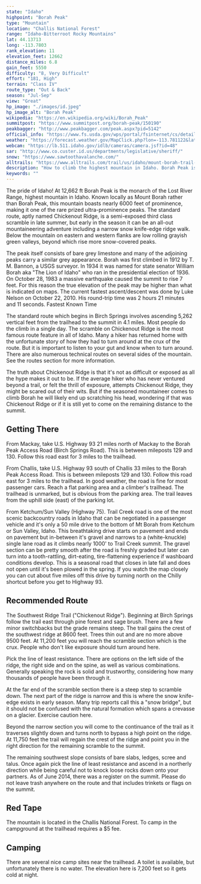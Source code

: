 ```yaml
---
state: "Idaho"
highpoint: "Borah Peak"
type: "Mountain"
location: "Challis National Forest"
range: "Idaho-Bitterroot Rocky Mountains"
lat: 44.13713
long: -113.7803
rank_elevation: 11
elevation_feet: 12662
distance_miles: 6.8
gain_feet: 5550
difficulty: "8, Very Difficult"
effort: "181, High"
terrain: "Class IV"
route_type: "Out & Back"
season: "Jul-Sep"
view: "Great"
hp_image: "./images/id.jpeg"
hp_image_alt: "Borah Peak"
wikipedia: "https://en.wikipedia.org/wiki/Borah_Peak"
summitpost: "https://www.summitpost.org/borah-peak/150190"
peakbagger: "http://www.peakbagger.com/peak.aspx?pid=5142"
official_info: "https://www.fs.usda.gov/wps/portal/fsinternet/cs/detail/!ut/p/z1/04_Sj9CPykssy0xPLMnMz0vMAfIjo8zijQwgwNHCwN_DI8zPyBcqYKAfjlVBmA9cQRQx-g1wAEci9eNREIXf-HD9KH0CHtDHb4KfR35uqn5BbmhohEGWCQCHVD_f/dz/d5/L2dBISEvZ0FBIS9nQSEh/?position=Not%20Yet%20Determined.Html&pname=Salmon-Challis%20National%20Forest-%20Home&ss=110413&navtype=BROWSEBYSUBJECT&pnavid=null&navid=091000000000000&ttype=detail&cid=fsbdev3_029648"
weather: "https://forecast.weather.gov/MapClick.php?lon=-113.781122&lat=44.137376"
webcam: "https://lb.511.idaho.gov/idlb/cameras/camera.jsf?id=48"
sar: "http://www.co.custer.id.us/departments/legislative/sheriff/"
snow: "https://www.sawtoothavalanche.com/"
alltrails: "https://www.alltrails.com/trail/us/idaho/mount-borah-trail--2"
description: "How to climb the highest mountain in Idaho. Borah Peak is the high point of Idado, featuring the infamous Chickenout Ridge."
keywords: ""
---
```


The pride of Idaho! At 12,662 ft Borah Peak is the monarch of the Lost River Range, highest mountain in Idaho.  Known locally as Mount Borah rather than Borah Peak, this mountain boasts nearly 6000 feet of prominence, making it one of the rare prized ultra-prominence peaks. The standard route, aptly named Chickenout Ridge, is a semi-exposed third class scramble in late summer, but early in the season it can be an all-out mountaineering adventure including a narrow snow knife-edge ridge walk. Below the mountain on eastern and western flanks are low rolling grayish green valleys, beyond which rise more snow-covered peaks.

The peak itself consists of bare grey limestone and many of the adjoining peaks carry a similar grey appearance.  Borah was first climbed in 1912 by T. M. Bannon, a USGS surveyor. In 1934 it was named for state senator William Borah aka "The Lion of Idaho" who ran in the presidential election of 1936. On October 28, 1983 a massive earthquake caused the summit to rise 7 feet. For this reason the true elevation of the peak may be higher than what is indicated on maps. The current fastest ascent/descent was done by Luke Nelson on October 22, 2010. His round-trip time was 2 hours 21 minutes and 11 seconds. Fastest Known Time

The standard route which begins in Birch Springs involves ascending 5,262 vertical feet from the trailhead to the summit in 4.1 miles. Most people do the climb in a single day. The scramble on Chickenout Ridge is the most famous route feature in all of Idaho. Many a hiker has returned home with the unfortunate story of how they had to turn around at the crux of the route. But it is important to listen to your gut and know when to turn around.  There are also numerous technical routes on several sides of the mountain.  See the routes section for more information.

The truth about Chickenout Ridge is that it's not as difficult or exposed as all the hype makes it out to be. If the average hiker who has never ventured beyond a trail, or felt the thrill of exposure, attempts Chickenout Ridge, they might be scared out of their wits. But if the seasoned mountaineer comes to climb Borah he will likely end up scratching his head, wondering if that was Chickenout Ridge or if it is still yet to come on the remaining distance to the summit.

## Getting There
From Mackay, take U.S. Highway 93 21 miles north of Mackay to the Borah Peak Access Road (Birch Springs Road). This is between mileposts 129 and 130. Follow this road east for 3 miles to the trailhead.

From Challis, take U.S. Highway 93 south of Challis 33 miles to the Borah Peak Access Road. This is between mileposts 129 and 130. Follow this road east for 3 miles to the trailhead. In good weather, the road is fine for most passenger cars. Reach a flat parking area and a climber's trailhead. The trailhead is unmarked, but is obvious from the parking area. The trail leaves from the uphill side (east) of the parking lot.

From Ketchum/Sun Valley (Highway 75). Trail Creek road is one of the most scenic backcountry roads in Idaho that can be negotiated in a passenger vehicle and it's only a 50 mile drive to the bottom of Mt Borah from Ketchum or Sun Valley, Idaho. This breathtaking drive starts on pavement and ends on pavement but in-between it's gravel and narrows to a (white-knuckle) single lane road as it climbs nearly 1000' to Trail Creek summit. The gravel section can be pretty smooth after the road is freshly graded but later can turn into a tooth-rattling, dirt-eating, tire-flattening experience if washboard conditions develop. This is a seasonal road that closes in late fall and does not open until it's been plowed in the spring. If you watch the map closely you can cut about five miles off this drive by turning north on the Chilly shortcut before you get to Highway 93.

## Recommended Route
The Southwest Ridge Trail ("Chickenout Ridge"). Beginning at Birch Springs follow the trail east through pine forest and sage brush. There are a few minor switchbacks but the grade remains steep. The trail gains the crest of the southwest ridge at 8600 feet. Trees thin out and are no more above 9500 feet. At 11,200 feet you will reach the scramble section which is the crux. People who don't like exposure should turn around here.

Pick the line of least resistance. There are options on the left side of the ridge, the right side and on the spine, as well as various combinations. Generally speaking the rock is solid and trustworthy, considering how many thousands of people have been through it.

At the far end of the scramble section there is a steep step to scramble down. The next part of the ridge is narrow and this is where the snow knife-edge exists in early season. Many trip reports call this a "snow bridge", but it should not be confused with the natural formation which spans a crevasse on a glacier. Exercise caution here.

Beyond the narrow section you will come to the continuance of the trail as it traverses slightly down and turns north to bypass a high point on the ridge. At 11,750 feet the trail will regain the crest of the ridge and point you in the right direction for the remaining scramble to the summit.

The remaining southwest slope consists of bare slabs, ledges, scree and talus. Once again pick the line of least resistance and ascend in a northerly direction while being careful not to knock loose rocks down onto your partners. As of June 2014, there was a register on the summit. Please do not leave trash anywhere on the route and that includes trinkets or flags on the summit.

## Red Tape
The mountain is located in the Challis National Forest. To camp in the campground at the trailhead requires a $5 fee.

## Camping
There are several nice camp sites near the trailhead. A toilet is available, but unfortunately there is no water. The elevation here is 7,200 feet so it gets cold at night.
